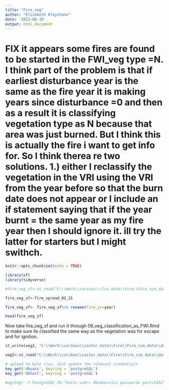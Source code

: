 ```yaml
---
title: "Fire_veg"
author: "Elizabeth Kleynhans"
date: '2022-08-19'
output: html_document
---
```



# FIX it appears some fires are found to be started in the FWI_veg type =N. I think part of the problem is that if earliest disturbance year is the same as the fire year it is making years since disturbance =0 and then as a result it is classifying vegetation type as N because that area was just burned. But I think this is actually the fire i want to get info for. So I think therea re two solutions. 1.) either I reclassify the vegetation in the VRI using the VRI from the year before so that the burn date does not appear or I include an if statement saying that if the year burnt = the same year as my fire year then I should ignore it. ill try the latter for starters but I might swithch. 
```r
knitr::opts_chunk$set(echo = TRUE)
```

```r
library(sf)
library(tidyverse)
```


```r
#fire_veg_sf<-st_read("C:\\Work\\caribou\\clus_data\\Fire\\Fire_sim_data\\data\\spread\\Spread_dem_clim_rds_infr_wind_veg.gpkg")

fire_veg_sf<-fire_spread_02_21

fire_veg_sf<- fire_veg_sf%>% rename(fire_yr=year)

head(fire_veg_sf)
```

Now take fire_veg_sf and run it through 09_veg_classification_as_FWI.Rmd to make sure its classified the same way as the vegetation was for escape and for ignition.

```r


st_write(veg2, "C:\\Work\\caribou\\castor_data\\Fire\\Fire_sim_data\\data\\spread\\Fire_spread_data_all_veg_Dec23.gpkg", delete_layer=TRUE, driver="GPKG")

veg2<-st_read("C:\\Work\\caribou\\castor_data\\Fire\\Fire_sim_data\\data\\spread\\Fire_spread_data_all_veg_Dec23.gpkg")

# upload to Kyle clus. Just update the relevant credentials 
key_get('dbpass', keyring = 'postgreSQL')
key_get('dbhost', keyring = 'postgreSQL')

#ogr2ogr -f PostgreSQL PG:"host= user= dbname=clus password= port=5432" C:\\Work\\caribou\\clus_data\\Fire\\Fire_sim_data\\data\\Fire_data_all_veg.gpkg -overwrite -a_srs EPSG:3005 -progress --config PG_USE_COPY YES -nlt PROMOTE_TO_MULTI

```
